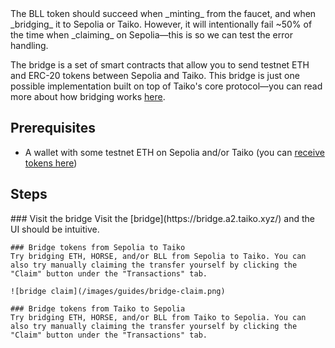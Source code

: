 
<Callout type="warning" emoji="⚠️">
  The BLL token should succeed when _minting_ from the faucet, and when _bridging_ it to Sepolia or Taiko. However, it will intentionally fail ~50% of the time when _claiming_ on Sepolia—this is so we can test the error handling.
</Callout>


The bridge is a set of smart contracts that allow you to send testnet ETH and ERC-20 tokens between Sepolia and Taiko. This bridge is just one possible implementation built on top of Taiko's core protocol—you can read more about how bridging works [here](/docs/concepts/bridging).

## Prerequisites

- A wallet with some testnet ETH on Sepolia and/or Taiko (you can [receive tokens here](/docs/guides/receive-tokens))

## Steps

<Steps>
    ### Visit the bridge
    Visit the [bridge](https://bridge.a2.taiko.xyz/) and the UI should be intuitive.

    ### Bridge tokens from Sepolia to Taiko
    Try bridging ETH, HORSE, and/or BLL from Sepolia to Taiko. You can also try manually claiming the transfer yourself by clicking the "Claim" button under the "Transactions" tab.

    ![bridge claim](/images/guides/bridge-claim.png)

    ### Bridge tokens from Taiko to Sepolia
    Try bridging ETH, HORSE, and/or BLL from Taiko to Sepolia. You can also try manually claiming the transfer yourself by clicking the "Claim" button under the "Transactions" tab.
</Steps>
